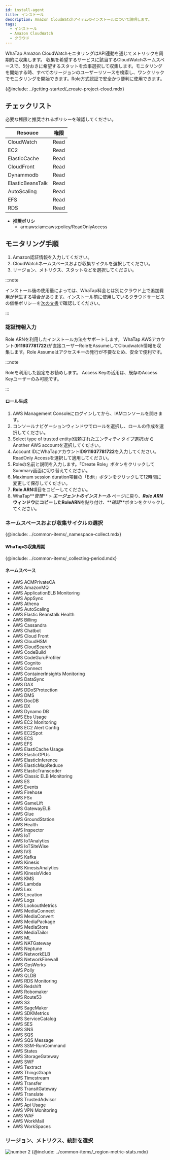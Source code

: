 ```yaml
---
id: install-agent
title: インストール
description: Amazon CloudWatchアイテムのインストールについて説明します。
tags:
  - インストール
  - Amazon CloudWatch
  - クラウド
---
```



WhaTap Amazon CloudWatchモニタリングはAPI連動を通じてメトリックを周期的に収集します。 収集を希望するサービスに該当するCloudWatchネームスペースで、5分おきに希望するスタットを炊事選択して収集します。モニタリングを開始する時、すべてのリージョンのユーザーリソースを検索し、ワンクリックでモニタリングを開始できます。Role方式認証で安全かつ便利に使用できます。 

{@include: ../getting-started/_create-project-cloud.mdx}

## チェックリスト

必要な権限と推奨されるポリシーを確認してください。

| Resouce          | 権限   |
| ---------------- | ---- |
| CloudWatch       | Read |
| EC2              | Read |
| ElasticCache     | Read |
| CloudFront       | Read |
| Dynammodb        | Read |
| ElasticBeansTalk | Read |
| AutoScaling      | Read |
| EFS              | Read |
| RDS              | Read |

-   **推奨ポリシ**
    -   arn:aws:iam::aws:policy/ReadOnlyAccess

## モニタリング手順

1.  Amazon認証情報を入力してください。
2.  CloudWatchネームスペースおよび収集サイクルを選択してください。
3.  リージョン、メトリクス、スタットなどを選択してください。

:::note

インストール後の使用量によっては、WhaTap料金とは別にクラウド上で追加費用が発生する場合があります。インストール前に使用しているクラウドサービスの価格ポリシーを[次の文書](https://aws.amazon.com/ko/cloudwatch/pricing/)で確認してください。

:::

### 認証情報入力

Role ARNを利用したインストール方法をサポートします。 WhaTap AWSアカウント(**911937781722**)が直接ユーザーRoleをAssumeしてCloudwatch情報を収集します。Role Assumeはアクセスキーの発行が不要なため、安全で便利です。

:::note

Roleを利用した設定をお勧めします。 Access Keyの活用は、既存のAccess Keyユーザーのみ可能です。

:::

#### ロール生成

<ImgLang img='cloudwatch-auth-role.png' desc='Amazon Cloudwatch - role' />

1.  AWS Management Consoleにログインしてから、IAMコンソールを開きます。
2.  コンソールナビゲーションウィンドウでロールを選択し、ロールの作成を選択してください。
3.  Select type of trusted entity(信頼されたエンティティタイプ選択)から Another AWS accountを選択してください。
4.  Account IDにWhaTapアカウントID**911937781722**を入力してください。ReadOnly Accessを選択して適用してください。
5.  Roleの名前と説明を入力します。「Create Role」ボタンをクリックしてSummary画面に切り替えてください。
6.  Maximum session duration項目の「Edit」ボタンをクリックして12時間に変更して保存してください。 
7.  **Role ARN**項目をコピーしてください。
8.  WhaTap**_管理_** > **_エージェントのインストール_** ページに戻り、**_Role_** **_ARN_**ウィンドウにコピーした**RoleARN**を貼り付け、**_確認_**ボタンをクリックしてください。

### ネームスペースおよび収集サイクルの選択

{@include: ../common-items/_namespace-collect.mdx}

#### WhaTapの収集周期

{@include: ../common-items/_collecting-period.mdx}

#### ネームスペース

-   AWS ACMPrivateCA
-   AWS AmazonMQ
-   AWS ApplicationELB Monitoring
-   AWS AppSync
-   AWS Athena
-   AWS AutoScaling
-   AWS Elastic Beanstalk Health
-   AWS Billing
-   AWS Cassandra
-   AWS Chatbot
-   AWS Cloud Front
-   AWS CloudHSM
-   AWS CloudSearch
-   AWS CodeBuild
-   AWS CodeGuruProfiler
-   AWS Cognito
-   AWS Connect
-   AWS ContainerInsights Monitoring
-   AWS DataSync
-   AWS DAX
-   AWS DDoSProtection
-   AWS DMS
-   AWS DocDB
-   AWS DX
-   AWS Dynamo DB
-   AWS Ebs Usage
-   AWS EC2 Monitoring
-   AWS EC2 Alert Config
-   AWS EC2Spot
-   AWS ECS
-   AWS EFS
-   AWS ElastiCache Usage
-   AWS ElasticGPUs
-   AWS ElasticInference
-   AWS ElasticMapReduce
-   AWS ElasticTranscoder
-   AWS Classic ELB Monitoring
-   AWS ES
-   AWS Events
-   AWS Firehose
-   AWS FSx
-   AWS GameLift
-   AWS GatewayELB
-   AWS Glue
-   AWS GroundStation
-   AWS Health
-   AWS Inspector
-   AWS IoT
-   AWS IoTAnalytics
-   AWS IoTSiteWise
-   AWS IVS
-   AWS Kafka
-   AWS Kinesis
-   AWS KinesisAnalytics
-   AWS KinesisVideo
-   AWS KMS
-   AWS Lambda
-   AWS Lex
-   AWS Location
-   AWS Logs
-   AWS LookoutMetrics
-   AWS MediaConnect
-   AWS MediaConvert
-   AWS MediaPackage
-   AWS MediaStore
-   AWS MediaTailor
-   AWS ML
-   AWS NATGateway
-   AWS Neptune
-   AWS NetworkELB
-   AWS NetworkFirewall
-   AWS OpsWorks
-   AWS Polly
-   AWS QLDB
-   AWS RDS Monitoring
-   AWS Redshift
-   AWS Robomaker
-   AWS Route53
-   AWS S3
-   AWS SageMaker
-   AWS SDKMetrics
-   AWS ServiceCatalog
-   AWS SES
-   AWS SNS
-   AWS SQS
-   AWS SQS Message
-   AWS SSM-RunCommand
-   AWS States
-   AWS StorageGateway
-   AWS SWF
-   AWS Textract
-   AWS ThingsGraph
-   AWS Timestream
-   AWS Transfer
-   AWS TransitGateway
-   AWS Translate
-   AWS TrustedAdvisor
-   AWS Api Usage
-   AWS VPN Monitoring
-   AWS WAF
-   AWS WorkMail
-   AWS WorkSpaces

### リージョン、メトリクス、統計を選択

![number 2](/img/number-02.png) {@include: ../common-items/_region-metric-stats.mdx} 

<ImgLang img='amazon_cloudwatch_setup_dialog_2nd.png' desc='Amazon Cloudwatch - Region,Metric,Stats' />

<!-- 이미지 최신화 필요 230127  -->
